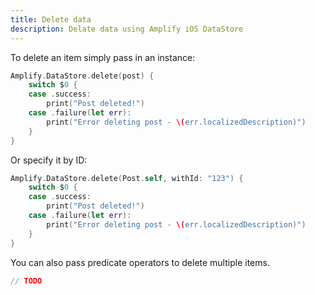 ```yaml
---
title: Delete data
description: Delate data using Amplify iOS DataStore
---
```


To delete an item simply pass in an instance:

```swift
Amplify.DataStore.delete(post) {
    switch $0 {
    case .success:
        print("Post deleted!")
    case .failure(let err):
        print("Error deleting post - \(err.localizedDescription)")
    }
}
```

Or specify it by ID:

```swift
Amplify.DataStore.delete(Post.self, withId: "123") {
    switch $0 {
    case .success:
        print("Post deleted!")
    case .failure(let err):
        print("Error deleting post - \(err.localizedDescription)")
    }
}
```

You can also pass predicate operators to delete multiple items. 

```swift
// TODO
```